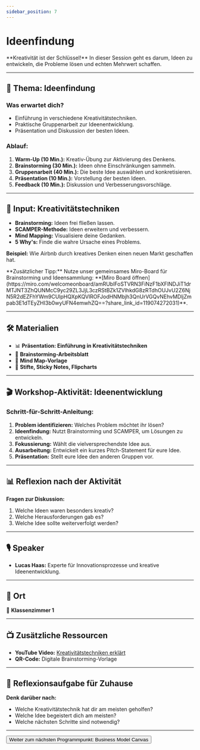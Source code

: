 ```yaml
---
sidebar_position: 7
---
```


# Ideenfindung

<Admonition type="info" icon="💡">
  **Kreativität ist der Schlüssel!**  
  In dieser Session geht es darum, Ideen zu entwickeln, die Probleme lösen und echten Mehrwert schaffen.
</Admonition>

---

## 🎯 **Thema:** Ideenfindung

### **Was erwartet dich?**
- Einführung in verschiedene Kreativitätstechniken.  
- Praktische Gruppenarbeit zur Ideenentwicklung.  
- Präsentation und Diskussion der besten Ideen.  

### **Ablauf:**  
1. **Warm-Up (10 Min.):** Kreativ-Übung zur Aktivierung des Denkens.  
2. **Brainstorming (30 Min.):** Ideen ohne Einschränkungen sammeln.  
3. **Gruppenarbeit (40 Min.):** Die beste Idee auswählen und konkretisieren.  
4. **Präsentation (10 Min.):** Vorstellung der besten Ideen.  
5. **Feedback (10 Min.):** Diskussion und Verbesserungsvorschläge.  

---

## 🧠 **Input: Kreativitätstechniken**

- **Brainstorming:** Ideen frei fließen lassen.  
- **SCAMPER-Methode:** Ideen erweitern und verbessern.  
- **Mind Mapping:** Visualisiere deine Gedanken.  
- **5 Why's:** Finde die wahre Ursache eines Problems.  

**Beispiel:** Wie Airbnb durch kreatives Denken einen neuen Markt geschaffen hat.  

<Admonition type="link" icon="🔗">
  **Zusätzlicher Tipp:** Nutze unser gemeinsames Miro-Board für Brainstorming und Ideensammlung:  
  **[Miro Board öffnen](https://miro.com/welcomeonboard/amRUblFoSTVRN3FiNzF1bXFlNDJiT1drMTJNT3ZhQUNMcC9yc29ZL3JjL3czRStBZk1ZVlhkdG8zRTdhOUJvU2Z6NjN5R2dEZFhYWm9CUlpHQXpKQVlROFJodHNMbjh3QnUrVGQvNEhvMDljZmpab3E1dTEyZHI3b0wyUFN4emwhZQ==?share_link_id=119074272031)**.
</Admonition>

---

## 🛠️ **Materialien**

- 📊 **Präsentation: Einführung in Kreativitätstechniken**  
- 📝 **Brainstorming-Arbeitsblatt**  
- 🧠 **Mind Map-Vorlage**  
- 🎨 **Stifte, Sticky Notes, Flipcharts**  

---

## 🎬 **Workshop-Aktivität: Ideenentwicklung**

### **Schritt-für-Schritt-Anleitung:**
1. **Problem identifizieren:** Welches Problem möchtet ihr lösen?  
2. **Ideenfindung:** Nutzt Brainstorming und SCAMPER, um Lösungen zu entwickeln.  
3. **Fokussierung:** Wählt die vielversprechendste Idee aus.  
4. **Ausarbeitung:** Entwickelt ein kurzes Pitch-Statement für eure Idee.  
5. **Präsentation:** Stellt eure Idee den anderen Gruppen vor.  

---

## 📊 **Reflexion nach der Aktivität**

**Fragen zur Diskussion:**  
1. Welche Ideen waren besonders kreativ?  
2. Welche Herausforderungen gab es?  
3. Welche Idee sollte weiterverfolgt werden?  

---

## 🎙️ **Speaker**

- **Lucas Haas:** Experte für Innovationsprozesse und kreative Ideenentwicklung.  

---

## 📍 **Ort**

📍 **Klassenzimmer 1**  

---

## 📺 **Zusätzliche Ressourcen**

- **YouTube Video:** [Kreativitätstechniken erklärt](https://www.youtube.com/watch?v=example)  
- **QR-Code:** Digitale Brainstorming-Vorlage  

---

## 🚀 **Reflexionsaufgabe für Zuhause**

**Denk darüber nach:**  
- Welche Kreativitätstechnik hat dir am meisten geholfen?  
- Welche Idee begeistert dich am meisten?  
- Welche nächsten Schritte sind notwendig?  

---

<Button destination="/roadmap/docs/startup-basics/yfn-school/day1/business-model">
  Weiter zum nächsten Programmpunkt: Business Model Canvas
</Button>